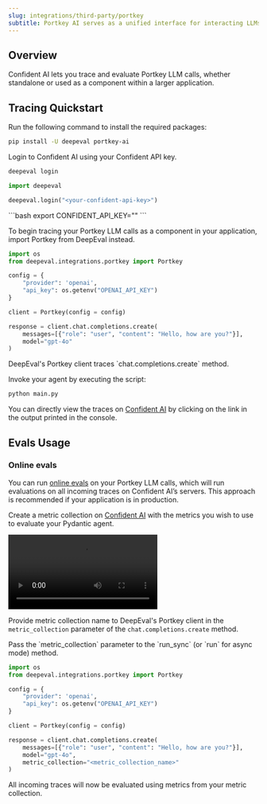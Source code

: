 ```yaml
---
slug: integrations/third-party/portkey
subtitle: Portkey AI serves as a unified interface for interacting LLMs
---
```


## Overview

Confident AI lets you trace and evaluate Portkey LLM calls, whether standalone or used as a component within a larger application.

## Tracing Quickstart
<Steps>

<Step title="Install Dependencies">

Run the following command to install the required packages:

```bash
pip install -U deepeval portkey-ai
```

</Step>

<Step title="Setup Confident AI Key">

Login to Confident AI using your Confident API key.

<CodeBlocks>

<CodeBlock language="bash">

```bash
deepeval login
```

</CodeBlock>

<CodeBlock language="python">

```python
import deepeval

deepeval.login("<your-confident-api-key>")
```
</CodeBlock>

<CodeBlock title="Env" language="bash">
```bash
export CONFIDENT_API_KEY="<your-confident-api-key>"
```
</CodeBlock>

</CodeBlocks>

</Step>

<Step title="Configure Portkey">

To begin tracing your Portkey LLM calls as a component in your application, import Portkey from DeepEval instead.

<Tabs>
  <Tab title="Chat Completions">

```python main.py {2}
import os
from deepeval.integrations.portkey import Portkey

config = {
    "provider": 'openai',
    "api_key": os.getenv("OPENAI_API_KEY")
}

client = Portkey(config = config)

response = client.chat.completions.create(
    messages=[{"role": "user", "content": "Hello, how are you?"}],
    model="gpt-4o"
)
```

</Tab>
</Tabs>

<Note>
  DeepEval's Portkey client traces `chat.completions.create` method.
</Note>
</Step>

<Step title="Run Portkey">

Invoke your agent by executing the script:

```bash
python main.py
```

You can directly view the traces on [Confident AI](https://app.confident.ai) by clicking on the link in the output printed in the console.

</Step>

</Steps>

## Evals Usage

### Online evals

You can run [online evals](/docs/llm-tracing/evaluations) on your Portkey LLM calls, which will run evaluations on all incoming traces on Confident AI’s servers. This approach is recommended if your application is in production.

<Steps>

<Step title="Create metric collection">

Create a metric collection on [Confident AI](https://app.confident.ai) with the metrics you wish to use to evaluate your Pydantic agent.

<Frame caption="Create metric collection">
  <video
    src="https://confident-docs.s3.us-east-1.amazonaws.com/integrations%3Athird-party-integrations%3Acreate-metric-collection-4k.mp4"
    controls
    autoPlay
  />
</Frame>

<Warning>
  Your metric collection must only contain metrics that only evaluate the input
  and actual output of your Pydantic agent.
</Warning>

</Step>

<Step title="Run evals">

Provide metric collection name to DeepEval's Portkey client in the `metric_collection` parameter of the `chat.completions.create` method.

<Tabs>

<Tab title="LLM Span">
Pass the `metric_collection` parameter to the `run_sync` (or `run` for async mode) method.

```python main.py {14} maxLines=100
import os
from deepeval.integrations.portkey import Portkey

config = {
    "provider": 'openai',
    "api_key": os.getenv("OPENAI_API_KEY")
}

client = Portkey(config = config)

response = client.chat.completions.create(
    messages=[{"role": "user", "content": "Hello, how are you?"}],
    model="gpt-4o",
    metric_collection="<metric_collection_name>"
)
```

</Tab>

</Tabs>

</Step>
<Success>
  All incoming traces will now be evaluated using metrics from your metric
  collection.
</Success>
</Steps>